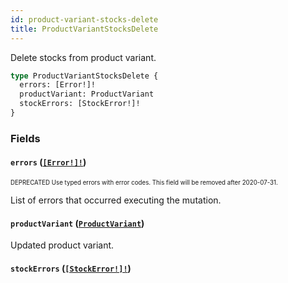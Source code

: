 ```yaml
---
id: product-variant-stocks-delete
title: ProductVariantStocksDelete
---
```


Delete stocks from product variant.

```graphql
type ProductVariantStocksDelete {
  errors: [Error!]!
  productVariant: ProductVariant
  stockErrors: [StockError!]!
}
```

### Fields

#### `errors` ([`[Error!]!`](/api-reference/objects/error.mdx))

<sub><sup><span className="deprecatedTag">DEPRECATED</span> Use typed errors with error codes. This field will be removed after 2020-07-31.</sup></sub>

List of errors that occurred executing the mutation.

#### `productVariant` ([`ProductVariant`](/api-reference/objects/product-variant.mdx))

Updated product variant.

#### `stockErrors` ([`[StockError!]!`](/api-reference/objects/stock-error.mdx))

